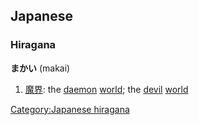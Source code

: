 ==Japanese==

{{attention|ja|Hiragana header should be replaced with POS header|key=p}}

===Hiragana===
'''まかい''' (makai)

# [[魔界]]: the [[daemon]] [[world]]; the [[devil]] [[world]]

[[Category:Japanese hiragana]]